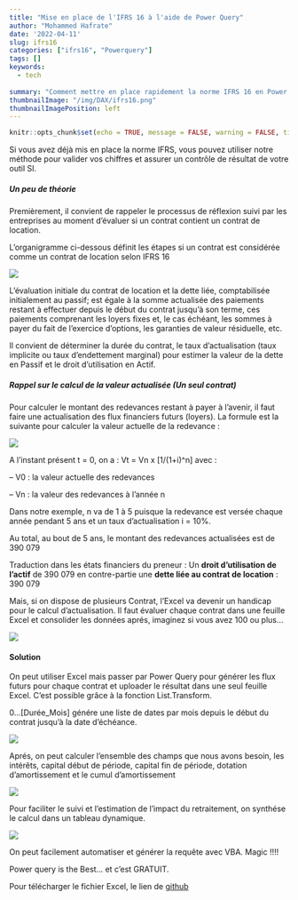 ```yaml
---
title: "Mise en place de l'IFRS 16 à l'aide de Power Query"
author: "Mohammed Hafrate"
date: '2022-04-11'
slug: ifrs16
categories: ["ifrs16", "Powerquery"]
tags: []
keywords:
  - tech
  
summary: "Comment mettre en place rapidement la norme IFRS 16 en Power query"
thumbnailImage: "/img/DAX/ifrs16.png"
thumbnailImagePosition: left
---
```


```r
knitr::opts_chunk$set(echo = TRUE, message = FALSE, warning = FALSE, tidy = "styler")
```

Si vous avez déjà mis en place la norme IFRS, vous pouvez utiliser notre méthode pour valider vos chiffres et assurer un contrôle de résultat de votre outil SI.

##### Un peu de théorie

Premièrement, il convient de rappeler le processus de réflexion suivi par les entreprises au moment d'évaluer si un contrat contient un contrat de location.

L'organigramme ci-dessous définit les étapes si un contrat est considérée comme un contrat de location selon IFRS 16

![](/img/DAX/stepifrs16.PNG)

L'évaluation initiale du contrat de location et la dette liée, comptabilisée initialement au passif; est égale à la somme actualisée des paiements restant à effectuer depuis le début du contrat jusqu'à son terme, ces paiements comprenant les loyers fixes et, le cas échéant, les sommes à payer du fait de l'exercice d'options, les garanties de valeur résiduelle, etc.

Il convient de déterminer la durée du contrat, le taux d'actualisation (taux implicite ou taux d'endettement marginal) pour estimer la valeur de la dette en Passif et le droit d'utilisation en Actif.

##### Rappel sur le calcul de la valeur actualisée (Un seul contrat)

Pour calculer le montant des redevances restant à payer à l'avenir, il faut faire une actualisation des flux financiers futurs (loyers). La formule est la suivante pour calculer la valeur actuelle de la redevance :

![](/img/DAX/lease1.PNG)

A l'instant présent t = 0, on a : Vt = Vn x [1/(1+i)\^n] avec :

-- V0 : la valeur actuelle des redevances

-- Vn : la valeur des redevances à l'année n

Dans notre exemple, n va de 1 à 5 puisque la redevance est versée chaque année pendant 5 ans et un taux d'actualisation i = 10%.

Au total, au bout de 5 ans, le montant des redevances actualisées est de 390 079

Traduction dans les états financiers du preneur : Un **droit d'utilisation de l'actif** de 390 079 en contre-partie une **dette liée au contrat de location** : 390 079

Mais, si on dispose de plusieurs Contrat, l'Excel va devenir un handicap pour le calcul d'actualisation. Il faut évaluer chaque contrat dans une feuille Excel et consolider les données aprés, imaginez si vous avez 100 ou plus...

![](/img/DAX/lease2.PNG)

#### Solution

On peut utiliser Excel mais passer par Power Query pour générer les flux futurs pour chaque contrat et uploader le résultat dans une seul feuille Excel. C'est possible grâce à la fonction List.Transform.

0...[Durée_Mois] génére une liste de dates par mois depuis le début du contrat jusqu'à la date d'échéance.

![](/img/DAX/lease3.PNG)

Aprés, on peut calculer l'ensemble des champs que nous avons besoin, les intérêts, capital début de période, capital fin de période, dotation d'amortissement et le cumul d'amortissement

![](/img/DAX/lease4.PNG)

Pour faciliter le suivi et l'estimation de l'impact du retraitement, on synthése le calcul dans un tableau dynamique.

![](/img/DAX/lease5.PNG)

On peut facilement automatiser et générer la requête avec VBA. Magic !!!!

Power query is the Best... et c'est GRATUIT.

Pour télécharger le fichier Excel, le lien de [github](https://github.com/hafrate/IFRS/blob/fb042c43356e35c8c49525a1acd6218c608e9f15/IFRS16%20-Power%20Query.xlsm)
